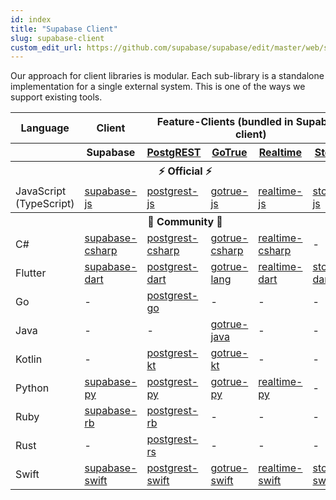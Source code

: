 ```yaml
---
id: index
title: "Supabase Client"
slug: supabase-client
custom_edit_url: https://github.com/supabase/supabase/edit/master/web/spec/supabase.yml
---
```



Our approach for client libraries is modular. Each sub-library is a standalone implementation for a single external system. This is one of the ways we support existing tools.

<table style={{tableLayout: 'fixed', whiteSpace: 'nowrap' }}>
  <tr>
    <th>Language</th>
    <th>Client</th>
    <th colspan="4">Feature-Clients (bundled in Supabase client)</th>
  </tr>
  <tr>
    <th></th>
    <th>Supabase</th>
    <th><a href="https://github.com/postgrest/postgrest" target="_blank" rel="noopener noreferrer">PostgREST</a></th>
    <th><a href="https://github.com/supabase/gotrue" target="_blank" rel="noopener noreferrer">GoTrue</a></th>
    <th><a href="https://github.com/supabase/realtime" target="_blank" rel="noopener noreferrer">Realtime</a></th>
    <th><a href="https://github.com/supabase/storage-api" target="_blank" rel="noopener noreferrer">Storage</a></th>
  </tr>
  <th colspan="6">⚡️ Official ⚡️</th>
  <tr>
    <td>JavaScript (TypeScript)</td>
    <td><a href="https://github.com/supabase/supabase-js" target="_blank" rel="noopener noreferrer">supabase-js</a></td>
    <td><a href="https://github.com/supabase/postgrest-js" target="_blank" rel="noopener noreferrer">postgrest-js</a></td>
    <td><a href="https://github.com/supabase/gotrue-js" target="_blank" rel="noopener noreferrer">gotrue-js</a></td>
    <td><a href="https://github.com/supabase/realtime-js" target="_blank" rel="noopener noreferrer">realtime-js</a></td>
    <td><a href="https://github.com/supabase/storage-js" target="_blank" rel="noopener noreferrer">storage-js</a></td>
  </tr>
  <th colspan="6">💚 Community 💚</th>
  <tr>
    <td>C#</td>
    <td><a href="https://github.com/supabase-community/supabase-csharp" target="_blank" rel="noopener noreferrer">supabase-csharp</a></td>
    <td><a href="https://github.com/supabase-community/postgrest-csharp" target="_blank" rel="noopener noreferrer">postgrest-csharp</a></td>
    <td><a href="https://github.com/supabase-community/gotrue-csharp" target="_blank" rel="noopener noreferrer">gotrue-csharp</a></td>
    <td><a href="https://github.com/supabase-community/realtime-csharp" target="_blank" rel="noopener noreferrer">realtime-csharp</a></td>
    <td>-</td>
  </tr>
  <tr>
    <td>Flutter</td>
    <td><a href="https://github.com/supabase/supabase-dart" target="_blank" rel="noopener noreferrer">supabase-dart</a></td>
    <td><a href="https://github.com/supabase/postgrest-dart" target="_blank" rel="noopener noreferrer">postgrest-dart</a></td>
    <td><a href="https://github.com/supabase/gotrue-dart" target="_blank" rel="noopener noreferrer">gotrue-lang</a></td>
    <td><a href="https://github.com/supabase/realtime-dart" target="_blank" rel="noopener noreferrer">realtime-dart</a></td>
    <td><a href="https://github.com/supabase/storage-dart" target="_blank" rel="noopener noreferrer">storage-dart</a></td>
  </tr>
  <tr>
    <td>Go</td>
    <td>-</td>
    <td><a href="https://github.com/supabase-community/postgrest-go" target="_blank" rel="noopener noreferrer">postgrest-go</a></td>
    <td>-</td>
    <td>-</td>
    <td>-</td>
  </tr>
  <tr>
    <td>Java</td>
    <td>-</td>
    <td>-</td>
    <td><a href="https://github.com/supabase-community/gotrue-java" target="_blank" rel="noopener noreferrer">gotrue-java</a></td>
    <td>-</td>
    <td>-</td>
  </tr>
  <tr>
    <td>Kotlin</td>
    <td>-</td>
    <td><a href="https://github.com/supabase-community/postgrest-kt" target="_blank" rel="noopener noreferrer">postgrest-kt</a></td>
    <td><a href="https://github.com/supabase-community/gotrue-kt" target="_blank" rel="noopener noreferrer">gotrue-kt</a></td>
    <td>-</td>
    <td>-</td>
  </tr>
  <tr>
    <td>Python</td>
    <td><a href="https://github.com/supabase-community/supabase-py" target="_blank" rel="noopener noreferrer">supabase-py</a></td>
    <td><a href="https://github.com/supabase-community/postgrest-py" target="_blank" rel="noopener noreferrer">postgrest-py</a></td>
    <td><a href="https://github.com/supabase-community/gotrue-py" target="_blank" rel="noopener noreferrer">gotrue-py</a></td>
    <td><a href="https://github.com/supabase-community/realtime-py" target="_blank" rel="noopener noreferrer">realtime-py</a></td>
    <td>-</td>
  </tr>
  <tr>
    <td>Ruby</td>
    <td><a href="https://github.com/supabase-community/supabase-rb" target="_blank" rel="noopener noreferrer">supabase-rb</a></td>
    <td><a href="https://github.com/supabase-community/postgrest-rb" target="_blank" rel="noopener noreferrer">postgrest-rb</a></td>
    <td>-</td>
    <td>-</td>
    <td>-</td>
  </tr>
  <tr>
    <td>Rust</td>
    <td>-</td>
    <td><a href="https://github.com/supabase-community/postgrest-rs" target="_blank" rel="noopener noreferrer">postgrest-rs</a></td>
    <td>-</td>
    <td>-</td>
    <td>-</td>
  </tr>
  <tr>
    <td>Swift</td>
    <td><a href="https://github.com/supabase-community/supabase-swift" target="_blank" rel="noopener noreferrer">supabase-swift</a></td>
    <td><a href="https://github.com/supabase-community/postgrest-swift" target="_blank" rel="noopener noreferrer">postgrest-swift</a></td>
    <td><a href="https://github.com/supabase-community/gotrue-swift" target="_blank" rel="noopener noreferrer">gotrue-swift</a></td>
    <td><a href="https://github.com/supabase-community/realtime-swift" target="_blank" rel="noopener noreferrer">realtime-swift</a></td>
    <td><a href="https://github.com/supabase-community/storage-swift" target="_blank" rel="noopener noreferrer">storage-swift</a></td>
  </tr>
</table>
